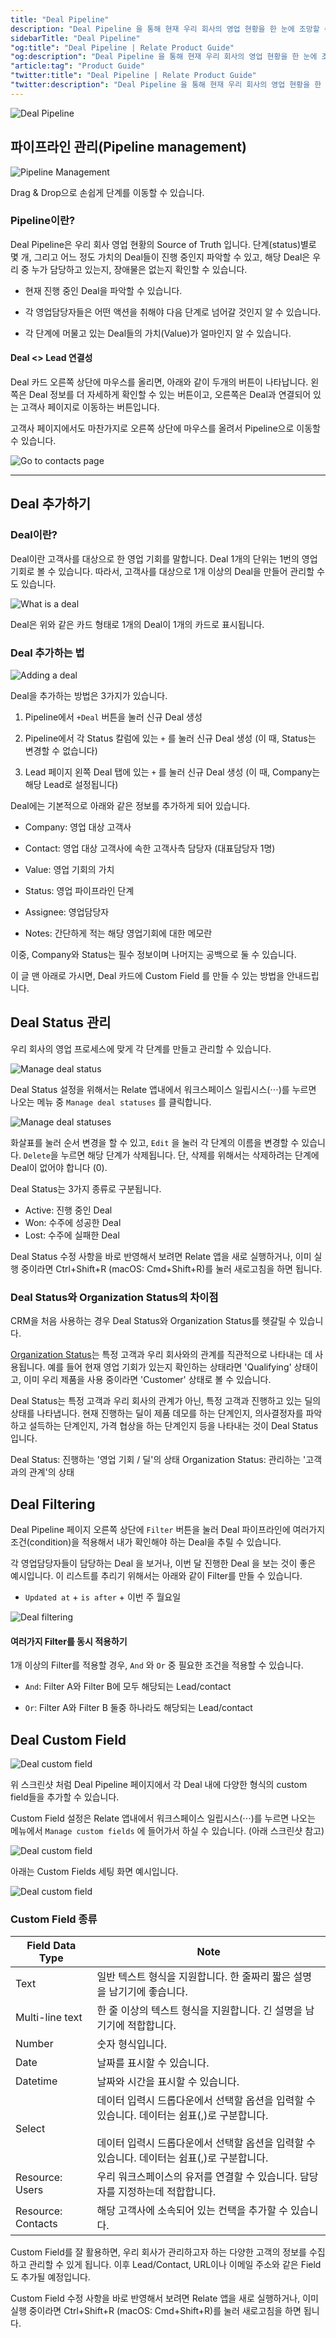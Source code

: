 ```yaml
---
title: "Deal Pipeline"
description: "Deal Pipeline 을 통해 현재 우리 회사의 영업 현황을 한 눈에 조망할 수 있습니다. 누가 어떤 고객을 담당하고 있고, 각 Deal 은 어느 단계에 머물러 있는지 빠르게 파악하고 적절한 action을 취할 수 있습니다."
sidebarTitle: "Deal Pipeline"
"og:title": "Deal Pipeline | Relate Product Guide"
"og:description": "Deal Pipeline 을 통해 현재 우리 회사의 영업 현황을 한 눈에 조망할 수 있습니다. 누가 어떤 고객을 담당하고 있고, 각 Deal 은 어느 단계에 머물러 있는지 빠르게 파악하고 적절한 action을 취할 수 있습니다."
"article:tag": "Product Guide"
"twitter:title": "Deal Pipeline | Relate Product Guide"
"twitter:description": "Deal Pipeline 을 통해 현재 우리 회사의 영업 현황을 한 눈에 조망할 수 있습니다. 누가 어떤 고객을 담당하고 있고, 각 Deal 은 어느 단계에 머물러 있는지 빠르게 파악하고 적절한 action을 취할 수 있습니다."
---
```


![Deal Pipeline](/docs/images/features/deal-pipeline.png)

## 파이프라인 관리(Pipeline management)

![Pipeline Management](/docs/images/features/pipeline-management.png)

Drag & Drop으로 손쉽게 단계를 이동할 수 있습니다.

### Pipeline이란?

Deal Pipeline은 우리 회사 영업 현황의 Source of Truth 입니다. 단계(status)별로 몇 개, 그리고 어느 정도 가치의 Deal들이 진행 중인지 파악할 수 있고, 해당 Deal은 우리 중 누가 담당하고 있는지, 장애물은 없는지 확인할 수 있습니다.

- 현재 진행 중인 Deal을 파악할 수 있습니다.

- 각 영업담당자들은 어떤 액션을 취해야 다음 단계로 넘어갈 것인지 알 수 있습니다.

- 각 단계에 머물고 있는 Deal들의 가치(Value)가 얼마인지 알 수 있습니다.

#### Deal <> Lead 연결성

Deal 카드 오른쪽 상단에 마우스를 올리면, 아래와 같이 두개의 버튼이 나타납니다. 왼쪽은 Deal 정보를 더 자세하게 확인할 수 있는 버튼이고, 오른쪽은 Deal과 연결되어 있는 고객사 페이지로 이동하는 버튼입니다.

고객사 페이지에서도 마찬가지로 오른쪽 상단에 마우스를 올려서 Pipeline으로 이동할 수 있습니다.

![Go to contacts page](/docs/images/features/deal-connection.png)

---

## Deal 추가하기

### Deal이란?

Deal이란 고객사를 대상으로 한 영업 기회를 말합니다. Deal 1개의 단위는 1번의 영업 기회로 볼 수 있습니다. 따라서, 고객사를 대상으로 1개 이상의 Deal을 만들어 관리할 수도 있습니다.

![What is a deal](/docs/images/features/what-is-deal.png)

Deal은 위와 같은 카드 형태로 1개의 Deal이 1개의 카드로 표시됩니다.

### Deal 추가하는 법

![Adding a deal](/docs/images/features/how-to-add-deals.png)

Deal을 추가하는 방법은 3가지가 있습니다.

1. Pipeline에서 `+Deal` 버튼을 눌러 신규 Deal 생성

2. Pipeline에서 각 Status 칼럼에 있는 `+` 를 눌러 신규 Deal 생성 (이 때, Status는 변경할 수 없습니다)

3. Lead 페이지 왼쪽 Deal 탭에 있는 `+` 를 눌러 신규 Deal 생성 (이 때, Company는 해당 Lead로 설정됩니다)

Deal에는 기본적으로 아래와 같은 정보를 추가하게 되어 있습니다.

- Company: 영업 대상 고객사

- Contact: 영업 대상 고객사에 속한 고객사측 담당자 (대표담당자 1명)

- Value: 영업 기회의 가치

- Status: 영업 파이프라인 단계

- Assignee: 영업담당자

- Notes: 간단하게 적는 해당 영업기회에 대한 메모란

이중, Company와 Status는 필수 정보이며 나머지는 공백으로 둘 수 있습니다.

<Note>

이 글 맨 아래로 가시면, Deal 카드에 Custom Field 를 만들 수 있는 방법을 안내드립니다.

</Note>

## Deal Status 관리

우리 회사의 영업 프로세스에 맞게 각 단계를 만들고 관리할 수 있습니다.

![Manage deal status](/docs/images/features/manage-deal-status.png)

Deal Status 설정을 위해서는 Relate 앱내에서 워크스페이스 일립시스(⋅⋅⋅)를 누르면 나오는 메뉴 중 `Manage deal statuses` 를 클릭합니다.

![Manage deal statuses](/docs/images/features/manage-deal-statuses.png)

화살표를 눌러 순서 변경을 할 수 있고, `Edit` 을 눌러 각 단계의 이름을 변경할 수 있습니다. `Delete`을 누르면 해당 단계가 삭제됩니다. 단, 삭제를 위해서는 삭제하려는 단계에 Deal이 없어야 합니다 (0).

Deal Status는 3가지 종류로 구분됩니다.

- Active: 진행 중인 Deal
- Won: 수주에 성공한 Deal
- Lost: 수주에 실패한 Deal

<Note>

Deal Status 수정 사항을 바로 반영해서 보려면 Relate 앱을 새로 실행하거나, 이미 실행 중이라면 Ctrl+Shift+R (macOS: Cmd+Shift+R)를 눌러 새로고침을 하면 됩니다.

</Note>

### Deal Status와 Organization Status의 차이점

CRM을 처음 사용하는 경우 Deal Status와 Organization Status를 헷갈릴 수 있습니다. 

[Organization Status](https://www.relate.kr/docs/features/how-to-manage-organization-status)는 특정 고객과 우리 회사와의 관계를 직관적으로 나타내는 데 사용됩니다. 예를 들어 현재 영업 기회가 있는지 확인하는 상태라면 'Qualifying' 상태이고, 이미 우리 제품을 사용 중이라면 'Customer' 상태로 볼 수 있습니다. 

Deal Status는 특정 고객과 우리 회사의 관계가 아닌, 특정 고객과 진행하고 있는 딜의 상태를 나타냅니다. 현재 진행하는 딜이 제품 데모를 하는 단계인지, 의사결정자를 파악하고 설득하는 단계인지, 가격 협상을 하는 단계인지 등을 나타내는 것이 Deal Status입니다. 

<Note>

Deal Status: 진행하는 '영업 기회 / 딜'의 상태
Organization Status: 관리하는 '고객과의 관계'의 상태

<Note>

## Deal Filtering

Deal Pipeline 페이지 오른쪽 상단에 `Filter` 버튼을 눌러 Deal 파이프라인에 여러가지 조건(condition)을 적용해서 내가 확인해야 하는 Deal을 추릴 수 있습니다.

각 영업담당자들이 담당하는 Deal 을 보거나, 이번 달 진행한 Deal 을 보는 것이 좋은 예시입니다. 이 리스트를 추리기 위해서는 아래와 같이 Filter를 만들 수 있습니다.

- `Updated at` \+ `is after` \+ 이번 주 월요일

![Deal filtering](/docs/images/features/deal-filtering.png)

#### 여러가지 Filter를 동시 적용하기

1개 이상의 Filter를 적용할 경우, `And` 와 `Or` 중 필요한 조건을 적용할 수 있습니다.

- `And`: Filter A와 Filter B에 모두 해당되는 Lead/contact

- `Or`: Filter A와 Filter B 둘중 하나라도 해당되는 Lead/contact

## Deal Custom Field

![Deal custom field](/docs/images/features/deal-custom-field.png)

위 스크린샷 처럼 Deal Pipeline 페이지에서 각 Deal 내에 다양한 형식의 custom field들을 추가할 수 있습니다.

Custom Field 설정은 Relate 앱내에서 워크스페이스 일립시스(⋅⋅⋅)를 누르면 나오는 메뉴에서 `Manage custom fields` 에 들어가서 하실 수 있습니다. (아래 스크린샷 참고)

![Deal custom field](/docs/images/features/manage-custom-fields.png)

아래는 Custom Fields 세팅 화면 예시입니다.

![Deal custom field](/docs/images/features/setting-custom-fields.png)

### Custom Field 종류

| Field Data Type    | Note                                                                                                                                                                                               |
| ------------------ | -------------------------------------------------------------------------------------------------------------------------------------------------------------------------------------------------- |
| Text               | 일반 텍스트 형식을 지원합니다. 한 줄짜리 짧은 설명을 남기기에 좋습니다.                                                                                                                            |
| Multi-line text    | 한 줄 이상의 텍스트 형식을 지원합니다. 긴 설명을 남기기에 적합합니다.                                                                                                                              |
| Number             | 숫자 형식입니다.                                                                                                                                                                                   |
| Date               | 날짜를 표시할 수 있습니다.                                                                                                                                                                         |
| Datetime           | 날짜와 시간을 표시할 수 있습니다.                                                                                                                                                                  |
| Select             | 데이터 입력시 드롭다운에서 선택할 옵션을 입력할 수 있습니다. 데이터는 쉼표(,)로 구분합니다.<br /><br />데이터 입력시 드롭다운에서 선택할 옵션을 입력할 수 있습니다. 데이터는 쉼표(,)로 구분합니다. |
| Resource: Users    | 우리 워크스페이스의 유저를 연결할 수 있습니다. 담당자를 지정하는데 적합합니다.                                                                                                                     |
| Resource: Contacts | 해당 고객사에 소속되어 있는 컨택을 추가할 수 있습니다.                                                                                                                                             |

<Note>

Custom Field를 잘 활용하면, 우리 회사가 관리하고자 하는 다양한 고객의 정보를 수집하고 관리할 수 있게 됩니다. 이후 Lead/Contact, URL이나 이메일 주소와 같은 Field도 추가될 예정입니다.

</Note>

<Note>

Custom Field 수정 사항을 바로 반영해서 보려면 Relate 앱을 새로 실행하거나, 이미 실행 중이라면 Ctrl+Shift+R (macOS: Cmd+Shift+R)를 눌러 새로고침을 하면 됩니다.

</Note>
